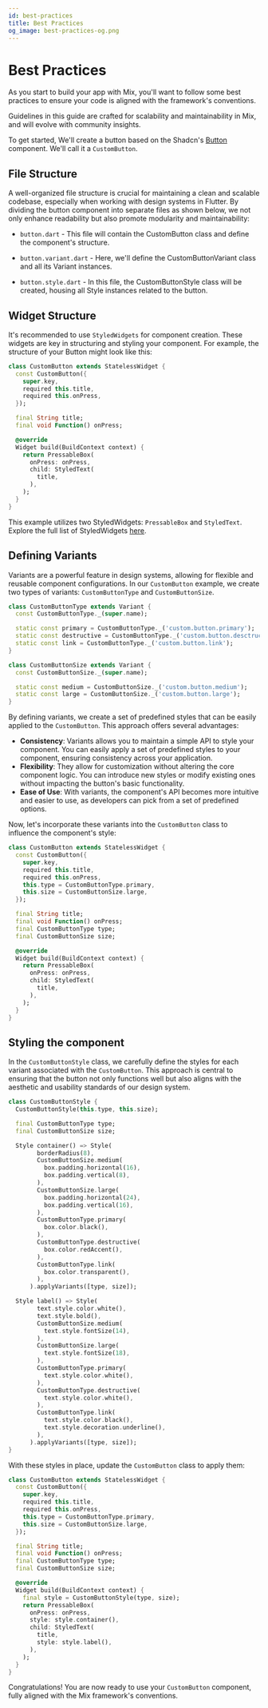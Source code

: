 ```yaml
---
id: best-practices
title: Best Practices
og_image: best-practices-og.png
---
```



# Best Practices

As you start to build your app with Mix, you'll want to follow some best practices to ensure your code is aligned with the framework's conventions.

<Callout type="info">
  Guidelines in this guide are crafted for scalability and maintainability in
  Mix, and will evolve with community insights.
</Callout>

To get started, We'll create a button based on the Shadcn's [Button](https://ui.shadcn.com/docs/components/button) component. We'll call it a `CustomButton`.

## File Structure

A well-organized file structure is crucial for maintaining a clean and scalable codebase, especially when working with design systems in Flutter. By dividing the button component into separate files as shown below, we not only enhance readability but also promote modularity and maintainability:

<FileTree>
  <FileTree.Folder name="widgets" defaultOpen>
    <FileTree.Folder name="button" defaultOpen>
      <FileTree.File name="button.dart" />
      <FileTree.File name="button.variant.dart" />
      <FileTree.File name="button.style.dart" />
    </FileTree.Folder>
  </FileTree.Folder>
</FileTree>

- `button.dart` - This file will contain the CustomButton class and define the component's structure.

- `button.variant.dart` - Here, we'll define the CustomButtonVariant class and all its Variant instances.

- `button.style.dart` - In this file, the CustomButtonStyle class will be created, housing all Style instances related to the button.

## Widget Structure

It's recommended to use `StyledWidgets` for component creation. These widgets are key in structuring and styling your component. For example, the structure of your Button might look like this:

```dart
class CustomButton extends StatelessWidget {
  const CustomButton({
    super.key,
    required this.title,
    required this.onPress,
  });

  final String title;
  final void Function() onPress;

  @override
  Widget build(BuildContext context) {
    return PressableBox(
      onPress: onPress,
      child: StyledText(
        title,
      ),
    );
  }
}
```

This example utilizes two StyledWidgets: `PressableBox` and `StyledText`. Explore the full list of StyledWidgets [here](/styled-widgets).

## Defining Variants

Variants are a powerful feature in design systems, allowing for flexible and reusable component configurations. In our `CustomButton` example, we create two types of variants: `CustomButtonType` and `CustomButtonSize`.

```dart
class CustomButtonType extends Variant {
  const CustomButtonType._(super.name);

  static const primary = CustomButtonType._('custom.button.primary');
  static const destructive = CustomButtonType._('custom.button.desctructive');
  static const link = CustomButtonType._('custom.button.link');
}

class CustomButtonSize extends Variant {
  const CustomButtonSize._(super.name);

  static const medium = CustomButtonSize._('custom.button.medium');
  static const large = CustomButtonSize._('custom.button.large');
}
```

By defining variants, we create a set of predefined styles that can be easily applied to the `CustomButton`. This approach offers several advantages:

- **Consistency**: Variants allows you to maintain a simple API to style your component. You can easily apply a set of predefined styles to your component, ensuring consistency across your application.
- **Flexibility**: They allow for customization without altering the core component logic. You can introduce new styles or modify existing ones without impacting the button's basic functionality.
- **Ease of Use**: With variants, the component's API becomes more intuitive and easier to use, as developers can pick from a set of predefined options.

Now, let's incorporate these variants into the `CustomButton` class to influence the component's style:

```dart
class CustomButton extends StatelessWidget {
  const CustomButton({
    super.key,
    required this.title,
    required this.onPress,
    this.type = CustomButtonType.primary,
    this.size = CustomButtonSize.large,
  });

  final String title;
  final void Function() onPress;
  final CustomButtonType type;
  final CustomButtonSize size;

  @override
  Widget build(BuildContext context) {
    return PressableBox(
      onPress: onPress,
      child: StyledText(
        title,
      ),
    );
  }
}
```

## Styling the component

In the `CustomButtonStyle` class, we carefully define the styles for each variant associated with the `CustomButton`. This approach is central to ensuring that the button not only functions well but also aligns with the aesthetic and usability standards of our design system.

```dart
class CustomButtonStyle {
  CustomButtonStyle(this.type, this.size);

  final CustomButtonType type;
  final CustomButtonSize size;

  Style container() => Style(
        borderRadius(8),
        CustomButtonSize.medium(
          box.padding.horizontal(16),
          box.padding.vertical(8),
        ),
        CustomButtonSize.large(
          box.padding.horizontal(24),
          box.padding.vertical(16),
        ),
        CustomButtonType.primary(
          box.color.black(),
        ),
        CustomButtonType.destructive(
          box.color.redAccent(),
        ),
        CustomButtonType.link(
          box.color.transparent(),
        ),
      ).applyVariants([type, size]);

  Style label() => Style(
        text.style.color.white(),
        text.style.bold(),
        CustomButtonSize.medium(
          text.style.fontSize(14),
        ),
        CustomButtonSize.large(
          text.style.fontSize(18),
        ),
        CustomButtonType.primary(
          text.style.color.white(),
        ),
        CustomButtonType.destructive(
          text.style.color.white(),
        ),
        CustomButtonType.link(
          text.style.color.black(),
          text.style.decoration.underline(),
        ),
      ).applyVariants([type, size]);
}
```

With these styles in place, update the `CustomButton` class to apply them:

```dart
class CustomButton extends StatelessWidget {
  const CustomButton({
    super.key,
    required this.title,
    required this.onPress,
    this.type = CustomButtonType.primary,
    this.size = CustomButtonSize.large,
  });

  final String title;
  final void Function() onPress;
  final CustomButtonType type;
  final CustomButtonSize size;

  @override
  Widget build(BuildContext context) {
    final style = CustomButtonStyle(type, size);
    return PressableBox(
      onPress: onPress,
      style: style.container(),
      child: StyledText(
        title,
        style: style.label(),
      ),
    );
  }
}
```

Congratulations! You are now ready to use your `CustomButton` component, fully aligned with the Mix framework's conventions.

